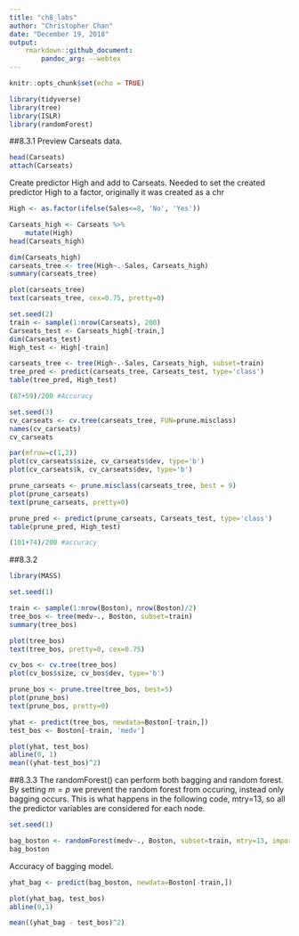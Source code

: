 ```yaml
---
title: "ch8_labs"
author: "Christopher Chan"
date: "December 19, 2018"
output:
    rmarkdown::github_document:
        pandoc_arg: --webtex
---
```


```r
knitr::opts_chunk$set(echo = TRUE)
```

```r
library(tidyverse)
library(tree)
library(ISLR)
library(randomForest)
```

##8.3.1
Preview Carseats data.
```r
head(Carseats)
attach(Carseats)
```

Create predictor High and add to Carseats. Needed to set the created predictor High to a factor, originally it was created as a chr
```r
High <- as.factor(ifelse(Sales<=8, 'No', 'Yes'))

Carseats_high <- Carseats %>%
    mutate(High)
head(Carseats_high)
```

```r
dim(Carseats_high)
carseats_tree <- tree(High~.-Sales, Carseats_high)
summary(carseats_tree)
```

```r
plot(carseats_tree)
text(carseats_tree, cex=0.75, pretty=0)
```




```r
set.seed(2)
train <- sample(1:nrow(Carseats), 200)
Carseats_test <- Carseats_high[-train,]
dim(Carseats_test)
High_test <- High[-train]

carseats_tree <- tree(High~.-Sales, Carseats_high, subset=train)
tree_pred <- predict(carseats_tree, Carseats_test, type='class')
table(tree_pred, High_test)

(87+59)/200 #Accuracy
```

```r
set.seed(3)
cv_carseats <- cv.tree(carseats_tree, FUN=prune.misclass)
names(cv_carseats)
cv_carseats
```

```r
par(mfrow=c(1,2))
plot(cv_carseats$size, cv_carseats$dev, type='b')
plot(cv_carseats$k, cv_carseats$dev, type='b')
```

```r
prune_carseats <- prune.misclass(carseats_tree, best = 9)
plot(prune_carseats)
text(prune_carseats, pretty=0)
```

```r
prune_pred <- predict(prune_carseats, Carseats_test, type='class')
table(prune_pred, High_test)

(101+74)/200 #accuracy
```

##8.3.2
```r
library(MASS)
```

```r
set.seed(1)

train <- sample(1:nrow(Boston), nrow(Boston)/2)
tree_bos <- tree(medv~., Boston, subset=train)
summary(tree_bos)
```

```r
plot(tree_bos)
text(tree_bos, pretty=0, cex=0.75)
```

```r
cv_bos <- cv.tree(tree_bos)
plot(cv_bos$size, cv_bos$dev, type='b')
```

```r
prune_bos <- prune.tree(tree_bos, best=5)
plot(prune_bos)
text(prune_bos, pretty=0)
```

```r
yhat <- predict(tree_bos, newdata=Boston[-train,])
test_bos <- Boston[-train, 'medv'] 

plot(yhat, test_bos)
abline(0, 1)
mean((yhat-test_bos)^2)
```


##8.3.3
The randomForest() can perform both bagging and random forest. By setting $m=p$ we prevent the random forest from occuring, instead only bagging occurs. This is what happens in the following code, mtry=13, so all the predictor variables are considered for each node.
```r
set.seed(1)

bag_boston <- randomForest(medv~., Boston, subset=train, mtry=13, importance=T)
bag_boston
```

Accuracy of bagging model.
```r
yhat_bag <- predict(bag_boston, newdata=Boston[-train,])

plot(yhat_bag, test_bos)
abline(0,1)

mean((yhat_bag - test_bos)^2)
```
























